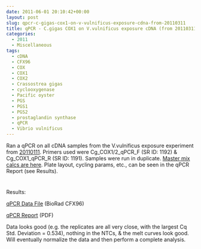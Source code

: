 ```yaml
---
date: 2011-06-01 20:10:42+00:00
layout: post
slug: qpcr-c-gigas-cox1-on-v-vulnificus-exposure-cdna-from-20110311
title: qPCR - C.gigas COX1 on V.vulnificus exposure cDNA (from 20110311)
categories:
  - 2011
  - Miscellaneous
tags:
  - cDNA
  - CFX96
  - COX
  - COX1
  - COX2
  - Crassostrea gigas
  - cyclooxygenase
  - Pacific oyster
  - PGS
  - PGS1
  - PGS2
  - prostaglandin synthase
  - qPCR
  - Vibrio vulnificus
---
```


Ran a qPCR on all cDNA samples from the V.vulnificus exposure experiment from [20110111](/Sam%27s+Working+Notebook+Jan+2011+-+March+2011#sjw20110111). Primers used were Cg_COX1/2_qPCR_F (SR ID: 1192) & Cg_COX1_qPCR_R (SR ID: 1191). Samples were run in duplicate. [Master mix calcs are here](https://eagle.fish.washington.edu/Arabidopsis/Notebook%20Workup%20Files/20110601-01.jpg). Plate layout, cycling params, etc., can be seen in the qPCR Report (see Results).



# 



Results:

[qPCR Data File](https://eagle.fish.washington.edu/Arabidopsis/qPCR/CFX96/Roberts%20Lab_2011-06-01%2016-05-45_CC009827.pcrd) (BioRad CFX96)

[qPCR Report](https://eagle.fish.washington.edu/Arabidopsis/qPCR/CFX96/Roberts%20Lab_2011-06-01%2016-05-45_CC009827.pdf) (PDF)

Data looks good (e.g. the replicates are all very close, with the largest Cq Std. Deviation = 0.534), nothing in the NTCs, & the melt curves look good. Will eventually normalize the data and then perform a complete analysis.

